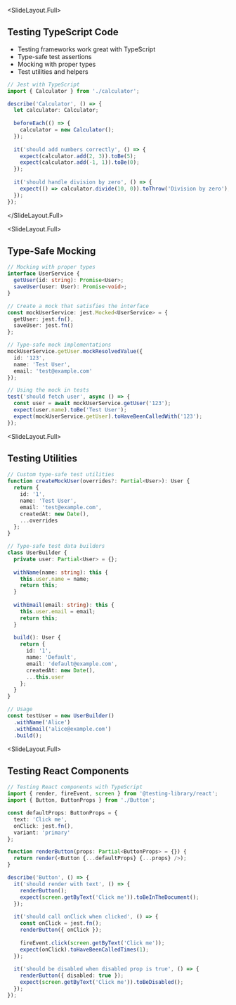 
<SlideLayout.Full>
## Testing TypeScript Code

- Testing frameworks work great with TypeScript
- Type-safe test assertions
- Mocking with proper types
- Test utilities and helpers

```typescript
// Jest with TypeScript
import { Calculator } from './calculator';

describe('Calculator', () => {
  let calculator: Calculator;
  
  beforeEach(() => {
    calculator = new Calculator();
  });
  
  it('should add numbers correctly', () => {
    expect(calculator.add(2, 3)).toBe(5);
    expect(calculator.add(-1, 1)).toBe(0);
  });
  
  it('should handle division by zero', () => {
    expect(() => calculator.divide(10, 0)).toThrow('Division by zero');
  });
});
```
</SlideLayout.Full>

<SlideLayout.Full>
## Type-Safe Mocking
<CodeDisplay >
  <File name="example.typescript">
    
```typescript
// Mocking with proper types
interface UserService {
  getUser(id: string): Promise<User>;
  saveUser(user: User): Promise<void>;
}

// Create a mock that satisfies the interface
const mockUserService: jest.Mocked<UserService> = {
  getUser: jest.fn(),
  saveUser: jest.fn()
};

// Type-safe mock implementations
mockUserService.getUser.mockResolvedValue({
  id: '123',
  name: 'Test User',
  email: 'test@example.com'
});

// Using the mock in tests
test('should fetch user', async () => {
  const user = await mockUserService.getUser('123');
  expect(user.name).toBe('Test User');
  expect(mockUserService.getUser).toHaveBeenCalledWith('123');
});
```
    
  </File>
</CodeDisplay>
</SlideLayout.Full>

<SlideLayout.Full>
## Testing Utilities
<CodeDisplay >
  <File name="example.typescript">
    
```typescript
// Custom type-safe test utilities
function createMockUser(overrides?: Partial<User>): User {
  return {
    id: '1',
    name: 'Test User',
    email: 'test@example.com',
    createdAt: new Date(),
    ...overrides
  };
}

// Type-safe test data builders
class UserBuilder {
  private user: Partial<User> = {};
  
  withName(name: string): this {
    this.user.name = name;
    return this;
  }
  
  withEmail(email: string): this {
    this.user.email = email;
    return this;
  }
  
  build(): User {
    return {
      id: '1',
      name: 'Default',
      email: 'default@example.com',
      createdAt: new Date(),
      ...this.user
    };
  }
}

// Usage
const testUser = new UserBuilder()
  .withName('Alice')
  .withEmail('alice@example.com')
  .build();
```
    
  </File>
</CodeDisplay>
</SlideLayout.Full>

<SlideLayout.Full>
## Testing React Components
<CodeDisplay >
  <File name="example.typescript">
    
```typescript
// Testing React components with TypeScript
import { render, fireEvent, screen } from '@testing-library/react';
import { Button, ButtonProps } from './Button';

const defaultProps: ButtonProps = {
  text: 'Click me',
  onClick: jest.fn(),
  variant: 'primary'
};

function renderButton(props: Partial<ButtonProps> = {}) {
  return render(<Button {...defaultProps} {...props} />);
}

describe('Button', () => {
  it('should render with text', () => {
    renderButton();
    expect(screen.getByText('Click me')).toBeInTheDocument();
  });
  
  it('should call onClick when clicked', () => {
    const onClick = jest.fn();
    renderButton({ onClick });
    
    fireEvent.click(screen.getByText('Click me'));
    expect(onClick).toHaveBeenCalledTimes(1);
  });
  
  it('should be disabled when disabled prop is true', () => {
    renderButton({ disabled: true });
    expect(screen.getByText('Click me')).toBeDisabled();
  });
});
```
    
  </File>
</CodeDisplay>
</SlideLayout.Full>